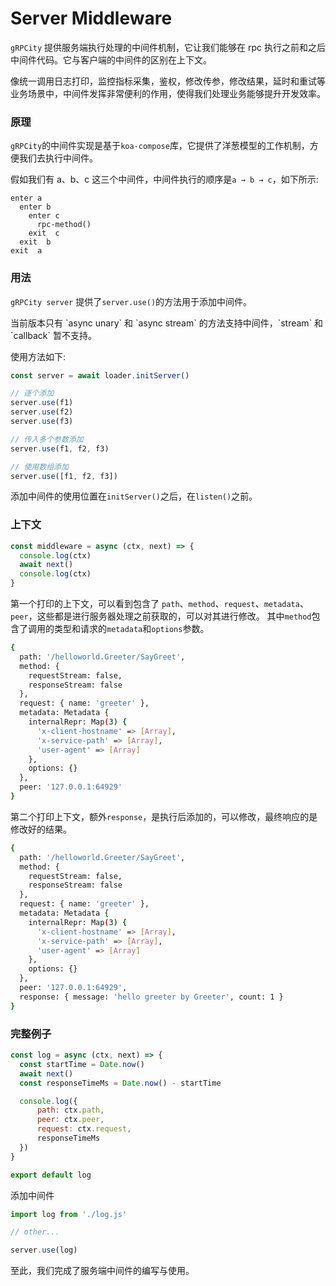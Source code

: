
# Server Middleware

`gRPCity` 提供服务端执行处理的中间件机制，它让我们能够在 rpc 执行之前和之后中间件代码。它与客户端的中间件的区别在上下文。

像统一调用日志打印，监控指标采集，鉴权，修改传参，修改结果，延时和重试等业务场景中，中间件发挥非常便利的作用，使得我们处理业务能够提升开发效率。

### 原理

`gRPCity`的中间件实现是基于`koa-compose`库，它提供了洋葱模型的工作机制，方便我们去执行中间件。

假如我们有 a、b、c 这三个中间件，中间件执行的顺序是`a → b → c`，如下所示:

```
enter a
  enter b
    enter c
      rpc-method()
    exit  c
  exit  b
exit  a
```

### 用法

`gRPCity server` 提供了`server.use()`的方法用于添加中间件。

<Callout type="warning">
当前版本只有 `async unary` 和 `async stream` 的方法支持中间件，`stream` 和 `callback` 暂不支持。
</Callout>

使用方法如下:

```js
const server = await loader.initServer()

// 逐个添加
server.use(f1)
server.use(f2)
server.use(f3)

// 传入多个参数添加
server.use(f1, f2, f3)

// 使用数组添加
server.use([f1, f2, f3])
```

添加中间件的使用位置在`initServer()`之后，在`listen()`之前。

### 上下文

```js
const middleware = async (ctx, next) => {
  console.log(ctx)
  await next()
  console.log(ctx)
}
```

第一个打印的上下文，可以看到包含了 `path`、`method`、`request`、`metadata`、`peer`，这些都是进行服务器处理之前获取的，可以对其进行修改。
其中`method`包含了调用的类型和请求的`metadata`和`options`参数。

```bash filename="Terminal"
{
  path: '/helloworld.Greeter/SayGreet',
  method: {
    requestStream: false,
    responseStream: false
  },
  request: { name: 'greeter' },
  metadata: Metadata {
    internalRepr: Map(3) {
      'x-client-hostname' => [Array],
      'x-service-path' => [Array],
      'user-agent' => [Array]
    },
    options: {}
  },
  peer: '127.0.0.1:64929'
}
```

第二个打印上下文，额外`response`，是执行后添加的，可以修改，最终响应的是修改好的结果。

```bash filename="Terminal" {14}
{
  path: '/helloworld.Greeter/SayGreet',
  method: {
    requestStream: false,
    responseStream: false
  },
  request: { name: 'greeter' },
  metadata: Metadata {
    internalRepr: Map(3) {
      'x-client-hostname' => [Array],
      'x-service-path' => [Array],
      'user-agent' => [Array]
    },
    options: {}
  },
  peer: '127.0.0.1:64929',
  response: { message: 'hello greeter by Greeter', count: 1 }
}
```

### 完整例子

```js filename="log.js"
const log = async (ctx, next) => {
  const startTime = Date.now()
  await next()
  const responseTimeMs = Date.now() - startTime

  console.log({
      path: ctx.path,
      peer: ctx.peer,
      request: ctx.request,
      responseTimeMs
  })
}

export default log
```

添加中间件

```js filename="server.js"
import log from './log.js'

// other...

server.use(log)
```

至此，我们完成了服务端中间件的编写与使用。
